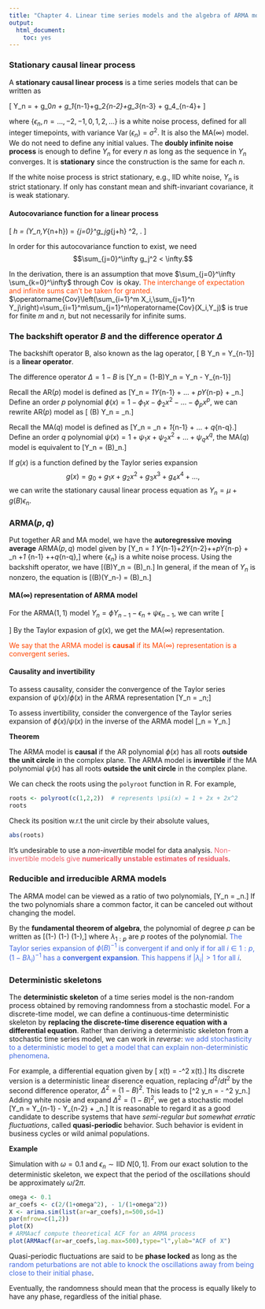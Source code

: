 ```yaml
---
title: "Chapter 4. Linear time series models and the algebra of ARMA models"
output:
  html_document: 
    toc: yes
---
```


### Stationary causal linear process
A **stationary causal linear process** is a time series models that can be written as

\[
Y_n = \mu + g_0\epsilon_n + g_1\epsilon_{n-1}+g_2\epsilon_{n-2}+g_3\epsilon_{n-3} + g_4\epsilon_{n-4}+\dots
\]

where $\{\epsilon_n, n=\dots,-2,-1,0,1,2,\dots\}$ is a white noise process, defined for all integer timepoints, with variance $\operatorname{Var}(\epsilon_n)=\sigma^2$. It is also the MA$(\infty)$ model. We do not need to define any initial values. The **doubly infinite noise process** is enough to define $Y_n$ for every $n$ as long as the sequence in $Y_n$ converges.  It is **stationary** since the construction is the same for each $n$.

If the white noise process is strict stationary, e.g., IID white noise, $Y_n$ is strict stationary. If only has constant mean and shift-invariant covariance, it is weak stationary.

#### Autocovariance function for a linear process
\[
\gamma_h = \operatorname{Cov}(Y_n,Y_{n+h}) = \sum_{j=0}^\infty g_jg_{j+h} \sigma^2, \mbox{for $h\ge 0$}.
\]

In order for this autocovariance function to exist, we need
$$\sum_{j=0}^\infty g_j^2 < \infty.$$

In the derivation, there is an assumption that move $\sum_{j=0}^\infty \sum_{k=0}^\infty$ through $\operatorname{Cov}$ is okay. <font color='orangered'>The interchange of expectation and infinite sums can't be taken for granted. </font>
$\operatorname{Cov}\left(\sum_{i=1}^m X_i,\sum_{j=1}^n Y_j\right)=\sum_{i=1}^m\sum_{j=1}^n\operatorname{Cov}(X_i,Y_j)$ is true for finite $m$ and $n$, but not necessarily for infinite sums.

### The backshift operator $B$ and the difference operator $\Delta$

The backshift operator B, also known as the lag operator, \[ B Y_n = Y_{n-1}\] is a **linear operator**.

The difference operator $\Delta=1-B$ is \[\Delta Y_n = (1-B)Y_n = Y_n - Y_{n-1}\]

Recall the AR$(p)$ model is defined as \[Y_n = \phi_1Y_{n-1} + ... + \phi_pY_{n-p} + \epsilon_n.\] Define an order $p$ polynomial $\phi(x)= 1-\phi_1 x -\phi_2 x^2 -\dots -\phi_p x^p$, we can rewrite AR$(p)$ model as \[ \phi(B) Y_n = \epsilon_n.\]

Recall the MA$(q)$ model is defined as \[Y_n = \epsilon_n + \theta_1\epsilon_{n-1} + ... + \theta_q\epsilon_{n-q}.\] Define an order $q$ polynomial $\psi(x) = 1+\psi_1 x +\psi_2 x^2 + \dots +\psi_q x^q$, the MA$(q)$ model is equivalent to \[Y_n = \psi(B)\epsilon_n.\]

If $g(x)$ is a function defined by the Taylor series expansion
$$g(x)= g_0 + g_1 x + g_2 x^2 + g_3 x^3 + g_4 x^4 + \dots,$$ we can write the stationary causal linear process equation as $Y_n = \mu + g(B)\epsilon_n$.

### ARMA$(p,q)$

Put together AR and MA model, we have the **autoregressive moving average** ARMA$(p,q)$ model given by \[Y_n = \phi_1 Y_{n-1}+\phi_2Y_{n-2}+\dots+\phi_pY_{n-p} + \epsilon_n +\psi_1 \epsilon_{n-1} +\dots+\psi_q\epsilon_{n-q},\] where $\{ \epsilon_n\}$ is a white noise process. Using the backshift operator, we have \[\phi(B)Y_n = \psi(B)\epsilon_n.\] In general, if the mean of $Y_n$ is nonzero, the equation is \[\phi(B)(Y_n-\mu) = \psi(B)\epsilon_n.\]

#### MA$(\infty)$ representation of ARMA model
For the ARMA$(1, 1)$ model $Y_n = \phi Y_{n-1} - \epsilon_n + \psi \epsilon_{n-1}$, we can write \[
\begin{aligned}
(1-\phi B)Y_n &= (1+\psi B)\epsilon_n \\
Y_n &= \frac{1+\psi B}{1-\phi B}\epsilon_n \\
&= g(B)\epsilon_n, \qquad \text{define }g(x) = \frac{1+\psi B}{1-\phi B}
\end{aligned}
\]
By the Taylor expasion of $g(x)$, we get the MA$(\infty)$ representation. 

<font color='orangered'>We say that the ARMA model is **causal** if its MA$(\infty)$ representation is a convergent series</font>.

#### Causality and invertibility

To assess causality, consider the convergence of the Taylor series expansion of $\psi(x)/\phi(x)$ in the ARMA representation \[Y_n = \frac{\psi(x)}{\phi(x)}\epsilon_n;\]

To assess invertibility, consider the convergence of the Taylor series expansion of $\phi(x)/\psi(x)$ in the inverse of the ARMA model \[\epsilon_n = \frac{\phi(x)}{\psi(x)}Y_n.\]

**Theorem**

The ARMA model is **causal** if the AR polynomial $\phi(x)$ has all roots **outside the unit circle** in the complex plane. The ARMA model is **invertible** if the MA polynomial $\psi(x)$ has all roots **outside the unit circle** in the complex plane. 

We can check the roots using the `polyroot` function in R. For example,
```r
roots <- polyroot(c(1,2,2))  # represents \psi(x) = 1 + 2x + 2x^2
roots
```
Check its position w.r.t the unit circle by their absolute values,
```r
abs(roots)
```

It's undesirable to use a *non-invertible* model for data analysis. <font color='#ed5a65'>Non-invertible models give **numerically unstable estimates of residuals**</font>.

### Reducible and irreducible ARMA models

The ARMA model can be viewed as a ratio of two polynomials, \[Y_n = \frac{\psi(B)}{\phi(B)}\epsilon_n.\] If the two polynomials share a common factor, it can be canceled out without changing the model.

By the **fundamental theorem of algebra**, the polynomial of degree $p$ can be written as \[(1-\frac{x}{\lambda_1}) \times (1-\frac{x}{\lambda_2}) \times \dots \times (1-\frac{x}{\lambda_p}),\] where $\lambda_{1:p}$ are $p$ rootes of the polynomial. <font color='royalblue'>The Taylor series expansion of $\phi(B)^{-1}$ is convergent if and only if for all $i\in 1:p$, $(1-B\lambda_i)^{-1}$ has a **convergent expansion**. This happens if $|\lambda_i|>1$ for all $i$</font>.

### Deterministic skeletons

The **deterministic skeleton** of a time series model is the non-random process obtained by removing randomness from a stochastic model. For a discrete-time model, we can define a continuous-time deterministic skeleton by **replacing the discrete-time diserence equation with a differential equation**. Rather than deriving a deterministic skeleton from a stochastic time series model, we can work in *reverse*: <font color='royalblue'>we add stochasticity to a deterministic model to get a model that can explain non-deterministic phenomena</font>.

For example, a differential equation given by \[\frac{d^2}{dt^2} x(t) = -\omega^2 x(t).\] Its discrete version is a deterministic linear diserence equation, replacing $d^2/dt^2$ by the second difference operator, $\Delta^2 = (1-B)^2$. This leads to \[\Delta^2 y_n = - \omega^2 y_n.\] Adding white nosie and expand $\Delta^2 = (1-B)^2$, we get a stochastic model \[Y_n = \frac{2}{1+\omega^2}Y_{n-1} - \frac{1}{1+\omega^2}Y_{n-2}  + \epsilon_n.\] It is reasonable to regard it as a good candidate to describe systems that have *semi-regular but somewhat erratic fluctuations*, called **quasi-periodic** behavior. Such behavior is evident in business cycles or wild animal populations.

**Example**

Simulation with $\omega = 0.1$ and $\epsilon_n \sim \mathrm{IID}\ N [0, 1]$. From our exact solution to the deterministic skeleton, we expect that the period of the oscillations should be approximately $\omega/2\pi$.
```r
omega <- 0.1
ar_coefs <- c(2/(1+omega^2), - 1/(1+omega^2))
X <- arima.sim(list(ar=ar_coefs),n=500,sd=1)
par(mfrow=c(1,2))
plot(X)
# ARMAacf compute theoretical ACF for an ARMA process
plot(ARMAacf(ar=ar_coefs,lag.max=500),type="l",ylab="ACF of X")
```

Quasi-periodic fluctuations are said to be **phase locked** as long as
the <font color='royalblue'>random peturbations are not able to knock the oscillations away from being close to their initial phase</font>.

Eventually, the randomness should mean that the process is equally likely to have any phase, regardless of the initial phase.





















